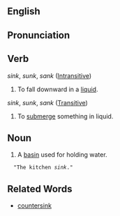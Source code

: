 ==English==
==Pronunciation==
==Verb==
''sink'', ''sunk'', ''sank'' ([[intransitive|Intransitive]])
#To fall downward in a [[liquid]].
''sink'', ''sunk'', ''sank'' ([[transitive|Transitive]])
#To [[submerge]] something in liquid.

==Noun==
#A [[basin]] used for holding water.
   "The kitchen ''sink''."

==Related Words==
*[[countersink]]